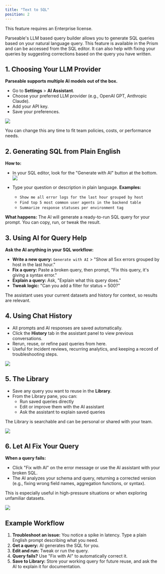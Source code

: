 ```yaml
---
title: "Text to SQL"
position: 2
---
```


<Callout type="info">
  <EnterpriseBadge /> This feature requires an Enterprise license.
</Callout>

Parseable's LLM based query builder allows you to generate SQL queries based on your natural language query. This feature is available in the Prism and can be accessed from the SQL editor. It can also help with fixing your queries by suggesting corrections based on the query you have written.

## 1. Choosing Your LLM Provider

**Parseable supports multiple AI models out of the box.**

* Go to **Settings** > **AI Assistant**.
* Choose your preferred LLM provider (e.g., OpenAI GPT, Anthropic Claude).
* Add your API key.
* Save your preferences.

![](../key-concepts/static/add-llm.png)

You can change this any time to fit team policies, costs, or performance needs.

## 2. Generating SQL from Plain English

**How to:**

* In your SQL editor, look for the "Generate with AI" button at the bottom.
![](../key-concepts/static/generate-with-ai.png)

* Type your question or description in plain language.
  **Examples:**

  * `Show me all error logs for the last hour grouped by host`
  * `Find top 5 most common user agents in the backend table`
  * `Summarize response statuses per environment tag`

**What happens:**
The AI will generate a ready-to-run SQL query for your prompt. You can copy, run, or tweak the result.

## 3. Using AI for Query Help

**Ask the AI anything in your SQL workflow:**

* **Write a new query:**
  `Generate with AI` > "Show all 5xx errors grouped by host in the last hour."
* **Fix a query:**
  Paste a broken query, then prompt, "Fix this query, it's giving a syntax error."
* **Explain a query:**
  Ask, "Explain what this query does."
* **Tweak logic:**
  "Can you add a filter for status = 500?"

The assistant uses your current datasets and history for context, so results are relevant.

## 4. Using Chat History

* All prompts and AI responses are saved automatically.
* Click the **History** tab in the assistant panel to view previous conversations.
* Rerun, reuse, or refine past queries from here.
* Useful for incident reviews, recurring analytics, and keeping a record of troubleshooting steps.

![](../key-concepts/static/chat-history.png)

## 5. The Library

* Save any query you want to reuse in the **Library**.
* From the Library pane, you can:
  * Run saved queries directly
  * Edit or improve them with the AI assistant
  * Ask the assistant to explain saved queries

The Library is searchable and can be personal or shared with your team.

![](../key-concepts/static/query-library.png)

## 6. Let AI Fix Your Query

**When a query fails:**

* Click "Fix with AI" on the error message or use the AI assistant with your broken SQL.
* The AI analyzes your schema and query, returning a corrected version (e.g., fixing wrong field names, aggregation functions, or syntax).

This is especially useful in high-pressure situations or when exploring unfamiliar datasets.

![](../key-concepts/static/fix.png)

## Example Workflow

1. **Troubleshoot an issue:**
   You notice a spike in latency. Type a plain English prompt describing what you need.
2. **Get a query:**
   AI generates the SQL for you.
3. **Edit and run:**
   Tweak or run the query.
4. **Query fails?**
   Use "Fix with AI" to automatically correct it.
5. **Save to Library:**
   Store your working query for future reuse, and ask the AI to explain it for documentation.